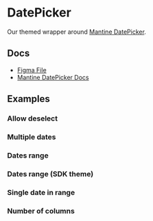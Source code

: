 
<Meta of={DatePickerStories} />

# DatePicker

Our themed wrapper around [Mantine DatePicker](https://v6.mantine.dev/dates/date-picker/).

## Docs

- [Figma File](https://www.figma.com/file/cncRbkG7XJQs144EG9r9hM/Date-Picker?type=design&node-id=0-1&mode=design&t=v00tLhbD9OFEgy25-0)
- [Mantine DatePicker Docs](https://v6.mantine.dev/dates/date-picker/)

## Examples

<Canvas>
  <Story of={DatePickerStories.Default} />
</Canvas>

### Allow deselect

<Canvas>
  <Story of={DatePickerStories.AllowDeselect} />
</Canvas>

### Multiple dates

<Canvas>
  <Story of={DatePickerStories.MultipleDates} />
</Canvas>

### Dates range

<Canvas>
  <Story of={DatePickerStories.DatesRange} />
</Canvas>

### Dates range (SDK theme)

<Canvas>
  <Story of={DatePickerStories.DatesRangeSdk} />
</Canvas>

### Single date in range

<Canvas>
  <Story of={DatePickerStories.SingleDateInRange} />
</Canvas>

### Number of columns

<Canvas>
  <Story of={DatePickerStories.NumberOfColumns} />
</Canvas>
